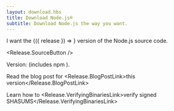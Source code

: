 ```yaml
---
layout: download.hbs
title: Download Node.js®
subtitle: Download Node.js the way you want.
---
```


<section>
  I want the <WithNodeRelease status={['Current']}>{({ release }) => <Release.VersionDropdown {...release} />}</WithNodeRelease> version of the Node.js source code.

  <Release.SourceButton />
</section>

<section>
  <Release.Status /> Version: <Release.Version /> (includes npm <Release.NpmVersion />).

Read the blog post for <Release.BlogPostLink>this version</Release.BlogPostLink>

Learn how to <Release.VerifyingBinariesLink>verify signed SHASUMS</Release.VerifyingBinariesLink>

</section>
